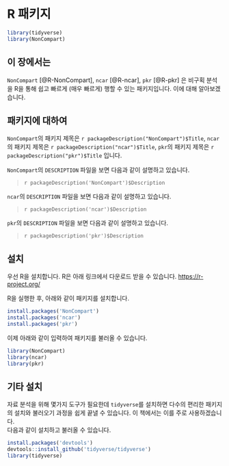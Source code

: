 # R 패키지 {#r-packages}

```r
library(tidyverse)
library(NonCompart)
```

## 이 장에서는 {#summary-r-packages}

`NonCompart` [@R-NonCompart],  `ncar` [@R-ncar], `pkr` [@R-pkr] 은 비구획 분석을 R을 통해 쉽고 빠르게 (매우 빠르게) 행할 수 있는 패키지입니다. 
이에 대해 알아보겠습니다.

## 패키지에 대하여

`NonCompart`의 패키지 제목은 `r packageDescription("NonCompart")$Title`, 
`ncar`의 패키지 제목은 `r packageDescription("ncar")$Title`,
`pkr`의 패키지 제목은 `r packageDescription("pkr")$Title` 입니다.

`NonCompart`의 `DESCRIPTION` 파일을 보면 다음과 같이 설명하고 있습니다.

> `r packageDescription('NonCompart')$Description`

`ncar`의 `DESCRIPTION` 파일을 보면 다음과 같이 설명하고 있습니다.

> `r packageDescription('ncar')$Description`

`pkr`의 `DESCRIPTION` 파일을 보면 다음과 같이 설명하고 있습니다.

> `r packageDescription('pkr')$Description`

## 설치 

우선 R을 설치합니다. 
R은 아래 링크에서 다운로드 받을 수 있습니다.
<https://r-project.org/>

R을 실행한 후, 아래와 같이 패키지를 설치합니다. 

```r
install.packages('NonCompart')
install.packages('ncar')
install.packages('pkr')
```

이제 아래와 같이 입력하여 패키지를 불러올 수 있습니다.

```r
library(NonCompart)
library(ncar)
library(pkr)
```

## 기타 설치

자료 분석을 위해 몇가지 도구가 필요한데 `tidyverse`를 설치하면 다수의 편리한 패키지의 설치와 불러오기 과정을 쉽게 끝낼 수 있습니다. 
이 책에서는 이를 주로 사용하겠습니다.  
다음과 같이 설치하고 불러올 수 있습니다.

```r
install.packages('devtools')
devtools::install_github('tidyverse/tidyverse')
library(tidyverse)
```

